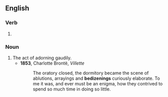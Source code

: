 ==English==

===Verb===
{{head|en|present participle}}

# {{present participle of|bedizen|lang=en|nocat=1}}

===Noun===
{{en-noun}}

# The act of adorning gaudily.
#* '''1853''', Charlotte Brontë, ''Villette''
#*: The oratory closed, the dormitory became the scene of ablutions, arrayings and '''bedizenings''' curiously elaborate. To me it was, and ever must be an enigma, how they contrived to spend so much time in doing so little.
